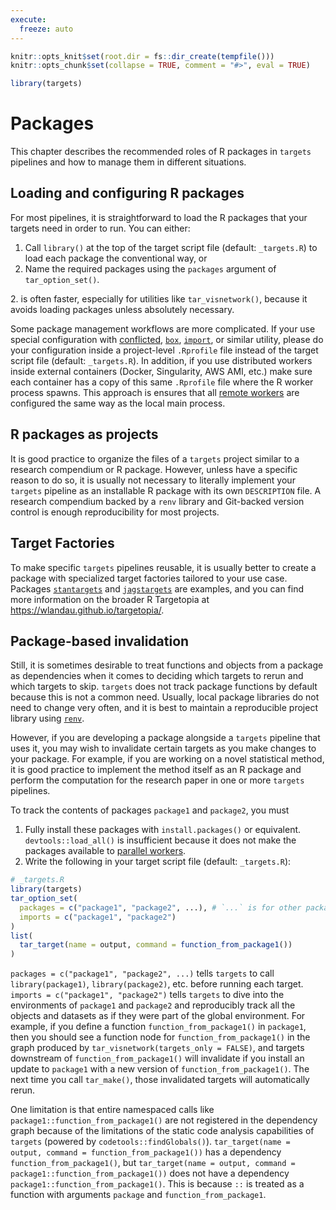 ```yaml
---
execute:
  freeze: auto
---
```


```r
knitr::opts_knit$set(root.dir = fs::dir_create(tempfile()))
knitr::opts_chunk$set(collapse = TRUE, comment = "#>", eval = TRUE)
```

```r
library(targets)
```

# Packages {#packages}

This chapter describes the recommended roles of R packages in `targets` pipelines and how to manage them in different situations.

## Loading and configuring R packages

For most pipelines, it is straightforward to load the R packages that your targets need in order to run. You can either:

1. Call `library()` at the top of the target script file (default: `_targets.R`) to load each package the conventional way, or
2. Name the required packages using the `packages` argument of `tar_option_set()`. 

2\. is often faster, especially for utilities like `tar_visnetwork()`, because it avoids loading packages unless absolutely necessary.

Some package management workflows are more complicated. If your use special configuration with [conflicted](https://github.com/r-lib/conflicted), [`box`](https://klmr.me/box/), [`import`](https://import.rticulate.org/), or similar utility, please do your configuration inside a project-level `.Rprofile` file instead of the target script file (default: `_targets.R`). In addition, if you use distributed workers inside external containers (Docker, Singularity, AWS AMI, etc.) make sure each container has a copy of this same `.Rprofile` file where the R worker process spawns. This approach is ensures that all [remote workers](#hpc) are configured the same way as the local main process.

## R packages as projects

It is good practice to organize the files of a `targets` project similar to a research compendium or R package. However, unless have a specific reason to do so, it is usually not necessary to literally implement your `targets` pipeline as an installable R package with its own `DESCRIPTION` file. A research compendium backed by a `renv` library and Git-backed version control is enough reproducibility for most projects.

## Target Factories

To make specific `targets` pipelines reusable, it is usually better to create a package with specialized target factories tailored to your use case. Packages [`stantargets`](https://docs.ropensci.org/stantargets/) and [`jagstargets`](https://wlandau.github.io/jagstargets/) are examples, and you can find more information on the broader R Targetopia at <https://wlandau.github.io/targetopia/>.

## Package-based invalidation

Still, it is sometimes desirable to treat functions and objects from a package as dependencies when it comes to deciding which targets to rerun and which targets to skip. `targets` does not track package functions by default because this is not a common need. Usually, local package libraries do not need to change very often, and it is best to maintain a reproducible project library using [`renv`](https://rstudio.github.io/renv/articles/renv.html).

However, if you are developing a package alongside a `targets` pipeline that uses it, you may wish to invalidate certain targets as you make changes to your package. For example, if you are working on a novel statistical method, it is good practice to implement the method itself as an R package and perform the computation for the research paper in one or more `targets` pipelines.

To track the contents of packages `package1` and `package2`, you must

1. Fully install these packages with `install.packages()` or equivalent. `devtools::load_all()` is insufficient because it does not make the packages available to [parallel workers](#hpc).
2. Write the following in your target script file (default: `_targets.R`):


```r
# _targets.R
library(targets)
tar_option_set(
  packages = c("package1", "package2", ...), # `...` is for other packages.
  imports = c("package1", "package2")
)
list(
  tar_target(name = output, command = function_from_package1())
)
```

`packages = c("package1", "package2", ...)` tells `targets` to call `library(package1)`, `library(package2)`, etc. before running each target. `imports = c("package1", "package2")` tells `targets` to dive into the environments of `package1` and `package2` and reproducibly track all the objects and datasets as if they were part of the global environment. For example, if you define a function `function_from_package1()` in `package1`, then you should see a function node for `function_from_package1()` in the graph produced by `tar_visnetwork(targets_only = FALSE)`, and targets downstream of `function_from_package1()` will invalidate if you install an update to `package1` with a new version of `function_from_package1()`. The next time you call `tar_make()`, those invalidated targets will automatically rerun.

One limitation is that entire namespaced calls like `package1::function_from_package1()` are not registered in the dependency graph because of the limitations of the static code analysis capabilities of `targets` (powered by `codetools::findGlobals()`). `tar_target(name = output, command = function_from_package1())` has a dependency `function_from_package1()`, but `tar_target(name = output, command = package1::function_from_package1())` does not have a dependency `package1::function_from_package1()`. This is because `::` is treated as a function with arguments `package` and `function_from_package1`.
